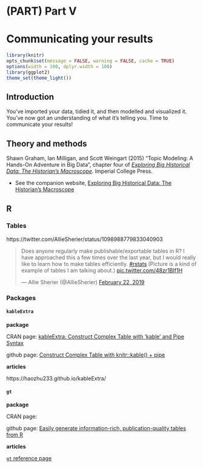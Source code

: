 # (PART) Part V {-} 


# Communicating your results {#communicating}

```r
library(knitr)
opts_chunk$set(message = FALSE, warning = FALSE, cache = TRUE)
options(width = 100, dplyr.width = 100)
library(ggplot2)
theme_set(theme_light())
```


## Introduction

You've imported your data, tidied it, and then modelled and visualized it. You've now got an understanding of what it's telling you. Time to communicate your results!


## Theory and methods

Shawn Graham, Ian Milligan, and Scott Weingart (2015) "Topic Modeling: A Hands-On Adventure in Big Data", chapter four of [_Exploring Big Historical Data: The Historian's Macroscope_](http://www.themacroscope.org/?page_id=788). Imperial College Press.

- See the companion website, [Exploring Big Historical Data: The Historian's Macroscope](http://www.themacroscope.org/2.0/)




## R



### Tables

https://twitter.com/AllieSherier/status/1098988779833040903

<blockquote class="twitter-tweet" data-lang="en"><p lang="en" dir="ltr">Does anyone regularly make publishable/exportable tables in R? I have approached this a few times over the last year, but I would really like to learn how to make tables efficiently. <a href="https://twitter.com/hashtag/rstats?src=hash&amp;ref_src=twsrc%5Etfw">#rstats</a> (Picture is a kind of example of tables I am talking about.) <a href="https://t.co/48zr1BIf1H">pic.twitter.com/48zr1BIf1H</a></p>&mdash; Allie Sherier (@AllieSherier) <a href="https://twitter.com/AllieSherier/status/1098988779833040903?ref_src=twsrc%5Etfw">February 22, 2019</a></blockquote>
<script async src="https://platform.twitter.com/widgets.js" charset="utf-8"></script>


### Packages


#### `kableExtra`

**package**

CRAN page: [kableExtra: Construct Complex Table with 'kable' and Pipe Syntax](https://cran.r-project.org/web/packages/kableExtra/index.html)

github page: [Construct Complex Table with knitr::kable() + pipe](https://github.com/haozhu233/kableExtra)

**articles**

https://haozhu233.github.io/kableExtra/



#### `gt`



**package**

CRAN page: []()

github page: [Easily generate information-rich, publication-quality tables from R](https://github.com/rstudio/gt)


**articles**

[`gt` reference page](https://gt.rstudio.com/)


